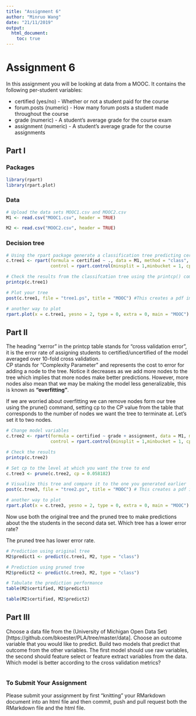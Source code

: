 ```yaml
---
title: "Assignment 6"
author: "Minruo Wang"
date: "21/11/2019"
output: 
  html_document:
    toc: true
---
```

# Assignment 6

In this assignment you will be looking at data from a MOOC. It contains the following per-student variables:  

* certified (yes/no) - Whether or not a student paid for the course  
* forum.posts (numeric) - How many forum posts a student made throughout the course  
* grade (numeric) - A student's average grade for the course exam  
* assignment (numeric) - A student's average grade for the course assignments  

## Part I

### Packages
```r
library(rpart)
library(rpart.plot)
```

### Data
```r
# Upload the data sets MOOC1.csv and MOOC2.csv
M1 <- read.csv("MOOC1.csv", header = TRUE)

M2 <- read.csv("MOOC2.csv", header = TRUE)
```

### Decision tree
```r
# Using the rpart package generate a classification tree predicting certified from the other variables in the M1 data frame. Which variables should you use?
c.tree1 <- rpart(formula = certified ~ ., data = M1, method = "class", 
                 control = rpart.control(minsplit = 1,minbucket = 1, cp = 0))

# Check the results from the classifcation tree using the printcp() command
printcp(c.tree1)

# Plot your tree
post(c.tree1, file = "tree1.ps", title = "MOOC") #This creates a pdf image of the tree

# another way to plot
rpart.plot(x = c.tree1, yesno = 2, type = 0, extra = 0, main = "MOOC")
```

## Part II  

The heading "xerror" in the printcp table stands for "cross validation error", it is the error rate of assigning students to certified/uncertified of the model averaged over 10-fold cross validation.  
CP stands for "Complexity Parameter" and represents the cost to error for adding a node to the tree. Notice it decreases as we add more nodes to the tree which implies that more nodes make better predictions. However, more nodes also mean that we may be making the model less generalizable, this is known as **"overfitting"**.  

If we are worried about overfitting we can remove nodes form our tree using the prune() command, setting cp to the CP value from the table that corresponds to the number of nodes we want the tree to terminate at. Let's set it to two nodes.  

```r
# Change model variables
c.tree2 <- rpart(formula = certified ~ grade + assignment, data = M1, method = "class", 
                 control = rpart.control(minsplit = 1,minbucket = 1, cp = 0))

# Check the results
printcp(c.tree2)

# Set cp to the level at which you want the tree to end
c.tree3 <- prune(c.tree2, cp = 0.058182)

# Visualize this tree and compare it to the one you generated earlier
post(c.tree3, file = "tree2.ps", title = "MOOC") # This creates a pdf image of the tree

# another way to plot
rpart.plot(x = c.tree3, yesno = 2, type = 0, extra = 0, main = "MOOC")
```


Now use both the original tree and the pruned tree to make predictions about the the students in the second data set. Which tree has a lower error rate?  

The pruned tree has lower error rate.
```r
# Prediction using original tree
M2$predict1 <- predict(c.tree1, M2, type = "class")

# Prediction using pruned tree
M2$predict2 <- predict(c.tree3, M2, type = "class")

# Tabulate the prediction performance
table(M2$certified, M2$predict1)

table(M2$certified, M2$predict2)
```

## Part III

Choose a data file from the (University of Michigan Open Data Set)[https://github.com/bkoester/PLA/tree/master/data]. Choose an outcome variable that you would like to predict. Build two models that predict that outcome from the other variables. The first model should use raw variables, the second should feature select or feature extract variables from the data. Which model is better according to the cross validation metrics?

```r

```


### To Submit Your Assignment

Please submit your assignment by first "knitting" your RMarkdown document into an html file and then commit, push and pull request both the RMarkdown file and the html file.